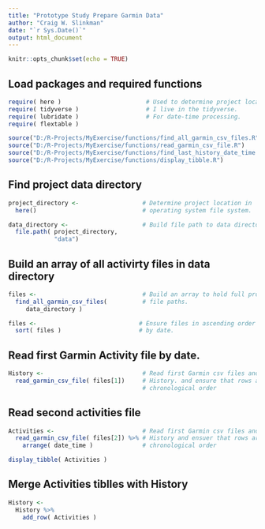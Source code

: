 ```yaml
---
title: "Prototype Study Prepare Garmin Data"
author: "Craig W. Slinkman"
date: "`r Sys.Date()`"
output: html_document
---
```


```r
knitr::opts_chunk$set(echo = TRUE)
```

## Load packages and required functions

```r
require( here )                        # Used to determine project location.
require( tidyverse )                   # I live in the tidyverse.
require( lubridate )                   # For date-time processing.
require( flextable )

source("D:/R-Projects/MyExercise/functions/find_all_garmin_csv_files.R")
source("D:/R-Projects/MyExercise/functions/read_garmin_csv_file.R")
source("D:/R-Projects/MyExercise/functions/find_last_history_date_time.R")
source("D:/R-Projects/MyExercise/functions/display_tibble.R")
```

## Find project data directory

```r
project_directory <-                  # Determine project location in 
  here()                              # operating system file system.

data_directory <-                     # Build file path to data directory.
  file.path( project_directory,
             "data")     
```

## Build an array of all activirty files in data directory

```r
files <-                              # Build an array to hold full project
  find_all_garmin_csv_files(          # file paths.
     data_directory )

files <-                             # Ensure files in ascending order by 
  sort( files )                      # by date.
```
  
## Read first Garmin Activity file by date.

```r
History <-                            # Read first Garmin csv files and save 
  read_garmin_csv_file( files[1])     # History. and ensure that rows are in
                                      # chronological order


```

## Read second activities file

```r
Activities <-                         # Read first Garmin csv files and save 
  read_garmin_csv_file( files[2]) %>% # History and ensuer that rows are in
    arrange( date_time )              # chronological order

display_tibble( Activities )
```

## Merge Activities tiblles with History

```r

History <- 
  History %>% 
    add_row( Activities )

```

